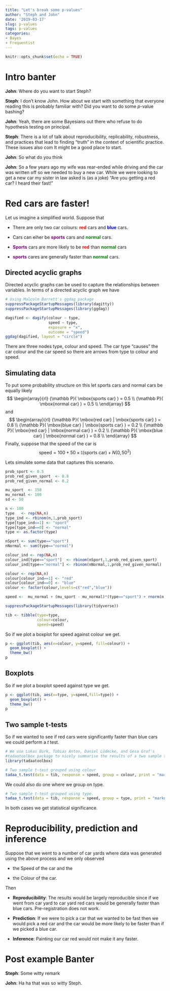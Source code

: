 ```yaml
---
title: "Let's break some p-values"
author: "Steph and John"
date: '2019-03-17'
slug: p-values
tags: p-values
categories:
- Bayes
- Frequentist
---
```



```r
knitr::opts_chunk$set(echo = TRUE)
```

# Intro banter

__John__: Where do you want to start Steph?

__Steph__: I don't know John. How about we start with something that everyone 
reading this is probably familiar with? Did you want to do some $p$-value bashing?

__John__: Yeah, there are some Bayesians out there who refuse to do hypothesis
testing on principal.

__Steph__: There is a lot of talk about reproducibility, replicability, robustness,
and practices that lead to finding "truth" in the context of scientific practice. 
These issues also com
It might be a good place to start.

__John__: So what do you think

__John__: So a few years ago my wife was rear-ended while driving and the
car was written off so we needed to buy a new car. While we were looking to
get a new car my sister in law asked is (as a joke) "Are you getting a red car?
I heard their fast!"

# Red cars are faster!

Let us imagine a simplified world. 
Suppose that

* There are only two car colours:
<span style="color:red">__red__</span> cars and 
<span style="color:blue">__blue__</span> cars.

* Cars can eiher be <span style="color:purple">__sports__</span> cars and 
<span style="color:green">__normal__</span> cars.

* <span style="color:purple">__Sports__</span> cars
are more likely to be <span style="color:red">__red__</span>
than <span style="color:green">__normal__</span> cars


* <span style="color:purple">__sports__</span> cares
are generally faster than 
<span style="color:green">__normal__</span> cars.

## Directed acyclic graphs

Directed acyclic graphs can be used to capture the relationships between variables.
In terms of a directed acyclic graph we have
```r
# Using Malcolm Barrett's ggdag package
suppressPackageStartupMessages(library(dagitty))
suppressPackageStartupMessages(library(ggdag))

dagified <- dagify(colour ~ type,
                   speed ~ type,
                   exposure = "x",
                   outcome = "speed")
ggdag(dagified, layout = "circle")
```

There are three nodes type, colour and speed. The car type "causes"
the car colour and the car speed so there are arrows from type to
colour and speed.

## Simulating data


To put some probability structure on this let
sports cars and normal cars be equally likely
$$
\begin{array}{rl}
{\mathbb P}( \mbox{sports car}  ) = 0.5 \\
{\mathbb P}( \mbox{normal car}  ) = 0.5 \\
\end{array}
$$
and
$$
\begin{array}{rl}
{\mathbb P}( \mbox{red car} | \mbox{sports car}  ) = 0.8 \\
{\mathbb P}( \mbox{blue car} | \mbox{sports car}  ) = 0.2 \\
{\mathbb P}( \mbox{red car} | \mbox{normal car}  ) = 0.2 \\
{\mathbb P}( \mbox{blue car} | \mbox{normal car}  ) = 0.8 \\
\end{array}
$$
Finally, suppose that the speed of the car is
$$
\mbox{speed} = 100 + 50 \times {\mathbb I}(\mbox{sports car}) + N(0,50^2)
$$

Lets simulate some data that captures this scenario.

```r
prob_sport <- 0.5
prob_red_given_sport  <- 0.8
prob_red_given_normal <- 0.2

mu_sport  <- 150
mu_normal <- 100
sd <- 50

n <- 100
type   <- rep(NA,n)
type_ind <- rbinom(n,1,prob_sport)
type[type_ind==1] <- "sport"
type[type_ind==0] <- "normal"
type <- as.factor(type)

nSport <- sum(type=="sport")
nNormal <- sum(type=="normal")

colour_ind <- rep(NA,n)
colour_ind[type=="sport"]  <- rbinom(nSport,1,prob_red_given_sport)
colour_ind[type=="normal"] <- rbinom(nNormal,1,prob_red_given_normal)

colour <- rep(NA,n)
colour[colour_ind==1] <- "red"
colour[colour_ind==0] <- "blue"
colour <- factor(colour,levels=c("red","blue"))

speed <-  mu_normal + (mu_sport - mu_normal)*(type=="sport") + rnorm(n,sd=50)

suppressPackageStartupMessages(library(tidyverse))

tib <- tibble(type=type,
              colour=colour,
              speed=speed)
```

So if we plot a boxplot for speed against colour we get.

```r
p <- ggplot(tib, aes(x=colour, y=speed, fill=colour)) + 
  geom_boxplot() +
  theme_bw()
p
```

## Boxplots

So if we plot a boxplot speed against type we get.

```r
p <- ggplot(tib, aes(x=type, y=speed,fill=type)) + 
  geom_boxplot() +
  theme_bw()
p
```

## Two sample t-tests

So if we wanted to see if red cars were significantly faster than
blue cars we could perform a $t$ test.
```r
# We use Lukas Burk, Tobias Anton, Daniel Lüdecke, and Gesa Graf's 
#tadaatoolbox package to nicely summarise the results of a two sample t-test.
library(tadaatoolbox)

# Two sample t-test grouped using colour
tadaa_t.test(data = tib, response = speed, group = colour, print = "markdown")
```

We could also do one where we group on type.
```r
# Two sample t-test grouped using type.
tadaa_t.test(data = tib, response = speed, group = type, print = "markdown")
```

In both cases we get statistical significance.


# Reproducibility, prediction and inference

Suppose that we went to a number of car yards where data was generated
using the above process and we only observed

* the Speed of the car and the

* the Colour of the car.

Then

* __Reproducibility__: The results would be largely reproducible since
if we went from car yard to car yard red cars would be generally faster
than blue cars. 
Pre-registration does not work.


* __Prediction__: If we were to pick a car that we wanted to be fast
then we would pick a red car and the car would be more likely to be
faster than if we picked a blue car.

* __Inference__: Painting our car red would not make it any faster.


# Post example Banter

__Steph__: Some witty remark


__John__: Ha ha that was so witty Steph.

<br>

<br>
















<!--

# Hypothsis testing

So hypothsis testing consists of three main components

  1. A set of observed data: ${\bf x} = (x_1,\ldots,x_n)^T$, say.

  2. A hypotesised distribution for the data $X_i \sim F$ 
  which is often referred to as the null hypothesis denoted $H_0$, i.e.,
  $$
  H_0 \colon X_i \sim F.
  $$
  
  3. A test statistic: This is some function $T$ of the data ${\bf x}$, i.e.,
  $T(x_1,\ldots,x_n)\equiv T({\bf x})$ typically chosen so that large values of 
  $T({\bf x})$ suggest that the chosen hypotesised distribution in 2. is not 
  a good model for the data.
  
-->
  
  
  
  










 